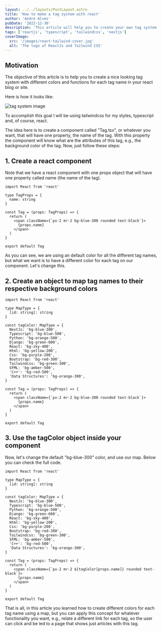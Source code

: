 ```yaml
---
layout: ../../layouts/PostLayout.astro
title: 'How to make a tag system with react'
author: 'André Alves'
pubDate: '2022-12-30'
description: 'This article will help you to create your own tag system with different colors and functionalities'
tags: ['reactjs', 'typescript', 'tailwindcss', 'nextjs']
coverImage:
  src: '/images/react-tailwind-cover.jpg'
  alt: 'The logo of ReactJs and Tailwind CSS'
---
```


## Motivation

The objective of this article is to help you to create a nice looking tag system with different colors and functions for each tag name in your react blog or site.

Here is how it looks like:

![tag system image](/images/tag-system-image.png)

To accomplish this goal I will be using tailwindcss for my styles, typescript and, of course, react.

The idea here is to create a component called "Tag.tsx", or whatever you want, that will have one property, the name of the tag. With this property the component will know what are the attributes of this tag, e.g., the background color of the tag. Now, just follow these steps:

## 1. Create a react component

Note that we have a react component with one props object that will have one property called name (the name of the tag).

```tsx
import React from 'react'

type TagProps = {
  name: string
}

const Tag = (props: TagProps) => {
  return (
    <span className={`px-2 mr-2 bg-blue-300 rounded text-black`}>
      {props.name}
    </span>
  )
}

export default Tag
```

As you can see, we are using an default color for all the different tag names, but what we want is to have a
different color for each tag on our component. Let's change this.

## 2. Create an object to map tag names to their respective background colors

```tsx
import React from 'react'

type MapType = {
  [id: string]: string
}

const tagColor: MapType = {
  NextJs: 'bg-blue-300',
  Typescript: 'bg-blue-500',
  Python: 'bg-orange-500',
  Django: 'bg-green-600',
  React: 'bg-sky-400',
  Html: 'bg-yellow-200',
  Css: 'bg-purple-200',
  Bootstrap: 'bg-red-300',
  Tailwindcss: 'bg-green-300',
  SFML: 'bg-amber-500',
  'C++': 'bg-red-500',
  'Data Structures': 'bg-orange-300',
}

const Tag = (props: TagProps) => {
  return (
    <span className={`px-2 mr-2 bg-blue-300 rounded text-black`}>
      {props.name}
    </span>
  )
}

export default Tag
```

## 3. Use the tagColor object inside your component

Now, let's change the default "bg-blue-300" color, and use our map. Below you can
check the full code.

```tsx
import React from 'react'

type MapType = {
  [id: string]: string
}

const tagColor: MapType = {
  NextJs: 'bg-blue-300',
  Typescript: 'bg-blue-500',
  Python: 'bg-orange-500',
  Django: 'bg-green-600',
  React: 'bg-sky-400',
  Html: 'bg-yellow-200',
  Css: 'bg-purple-200',
  Bootstrap: 'bg-red-300',
  Tailwindcss: 'bg-green-300',
  SFML: 'bg-amber-500',
  'C++': 'bg-red-500',
  'Data Structures': 'bg-orange-300',
}

const Tag = (props: TagProps) => {
  return (
    <span className={`px-2 mr-2 ${tagColor[props.name]} rounded text-black`}>
      {props.name}
    </span>
  )
}

export default Tag
```

That is all, in this article you learned how to create different colors for each tag name using a map, but you can
apply this concept for whatever functionality you want, e.g., relate a different link for each tag, so the user can click and
be led to a page that shows just articles with this tag.
